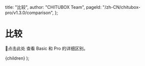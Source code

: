 
  title: "比较",
  author: "CHITUBOX Team",
  pageId: "/zh-CN/chitubox-pro/v1.3.0/comparison",
};

# 比较

<SpanA href="https://www.chitubox.com/zh-Hans/page/chitubox-vs">📃点击此处</SpanA> 查看 Basic 和 Pro 的详细区别。

  <DocsLayout meta={meta}>{children}</DocsLayout>
);
